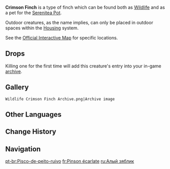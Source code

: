 {{Furnishing Infobox
|id             = 369150
|image          = Wildlife Crimson Finch Icon.png
|category       = Animal
|subcategory    = Outdoor Creature
|rarity         = 3
|adeptal_energy = 100
|load           = 500
|reduced_load   = 500
|description    = A chirpy little bird, found in nooks and crannies all over Teyvat.<br />This bird sports bright-red feathers, helping it to put on a dazzling show when mating season comes around. Unfortunately, this same bright plumage also makes it an easy target for hunters. The dainty little Crimson Finch is one of the main food sources for carnivorous animals in Teyvat. Fortunately for them, The Realm Within is a safe haven where they don't have to worry about their striking feathers.
|lbType         = Wildlife
|lbFamily       = Birds
|lbGroup        = Finches
|source1        = Omni-Ubiquity Net
}}
{{Description|A chirpy little bird, found in nooks and crannies all over Teyvat.<br />This bird sports bright-red feathers, helping it to put on a dazzling show when mating season comes around. Unfortunately, this same bright plumage also makes it an easy target for hunters. The dainty little Crimson Finch is one of the main food sources for carnivorous animals in Teyvat.|[[Archive]] Description}}
'''Crimson Finch''' is a type of finch which can be found both as [[Wildlife]] and as a pet for the [[Serenitea Pot]].

Outdoor creatures, as the name implies, can only be placed in outdoor spaces within the [[Housing]] system.

See the [https://act.hoyolab.com/ys/app/interactive-map/index.html#/map/2?shown_types=279 Official Interactive Map] for specific locations.

==Drops==
{{Card|Fowl|1}}

Killing one for the first time will add this creature's entry into your in-game [[archive]].

==Gallery==
<gallery hideaddbutton="true" captionalign="center">
 Wildlife Crimson Finch Archive.png|Archive image
</gallery>

==Other Languages==
{{Other Languages
|en      = Crimson Finch
|zhs     = 赤团雀
|zhs_rm  = Chì Tuánquè
|zht     = 赤團雀
|zht_rm  = Chì Tuánquè
|zh_tl   = 
|ja      = 赤ヤマガラ
|ja_rm   = Aka Yamagara
|ja_tl   = 
|ko      = 빨강 참새
|ko_rm   = Ppalgang Chamsae
|ko_tl   = Red Sparrow
|es      = Pinzón carmesí
|es_tl   = Crimson Finch
|fr      = Pinson écarlate
|fr_tl   = Scarlet Finch
|ru      = Алый зяблик
|ru_tl   = 
|th      = Crimson Finch
|vi      = Chim Sẻ Đỏ
|vi_tl   = 
|de      = Roter Fink
|de_tl   = Red Finch
|id      = Crimson Finch
|pt      = Pisco-de-peito-ruivo
|pt_tl   = 
}}

==Change History==
{{Change History|1.0}}

==Navigation==
{{Wildlife Navbox|state=collapsed}}
{{Furnishing Navbox/Living|Animal}}

[[pt-br:Pisco-de-peito-ruivo]]
[[fr:Pinson écarlate]]
[[ru:Алый зяблик]]